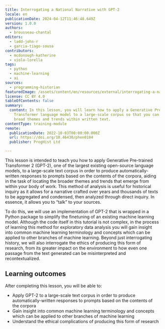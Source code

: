 ```yaml
---
title: Interrogating a National Narrative with GPT-2
locale: en
publicationDate: 2024-04-12T11:46:48.649Z
version: 1.0.0
authors:
  - brousseau-chantal
editors:
  - ladd-john-r
  - garcia-tiago-sousa
contributors:
  - mcdonough-katherine
  - viola-lorella
tags:
  - python
  - machine-learning
  - ai
sources:
  - programming-historian
featuredImage: /assets/content/en/resources/external/interrogating-a-national-narrative-with-gpt-2/image.png
license: CC BY 4.0
tableOfContents: false
summary:
  content: In this lesson, you will learn how to apply a Generative Pre-trained
    Transformer language model to a large-scale corpus so that you can locate
    broad themes and trends within written text.
contentType: training-module
remote:
  publicationDate: 2022-10-03T00:00:00.000Z
  url: https://doi.org/10.46430/phen0104
  publisher: ProgHist Ltd

---
```

This lesson is intended to teach you how to apply Generative Pre-trained Transformer 2 (GPT-2), one of the largest existing open-source language models, to a large-scale text corpus in order to produce automatically-written responses to prompts based on the contents of the corpora, aiding in the task of locating the broader themes and trends that emerge from within your body of work. This method of analysis is useful for historical inquiry as it allows for a narrative crafted over years and thousands of texts to be aggregated and condensed, then analyzed through direct inquiry. In essence, it allows you to “talk” to your sources.

To do this, we will use an implementation of GPT-2 that is wrapped in a Python package to simplify the finetuning of an existing machine learning model. Although the code itself in this tutorial is not complex, in the process of learning this method for exploratory data analysis you will gain insight into common machine learning terminology and concepts which can be applied to other branches of machine learning. Beyond just interrogating history, we will also interrogate the ethics of producing this form of research, from its greater impact on the environment to how even one passage from the text generated can be misinterpreted and recontextualized.

## Learning outcomes

After completing this lesson, you will be able to:

- Apply GPT-2 to a large-scale text corpus in order to produce automatically-written responses to prompts based on the contents of the corpora
- Gain insight into common machine learning terminology and concepts which can be applied to other branches of machine learning
- Understand the ethical complications of producing this form of research

<ExternalResource title="Interested in learning more?" subtitle="Check out this lesson on Programming Historian's website" url="https://doi.org/10.46430/phen0104" />
